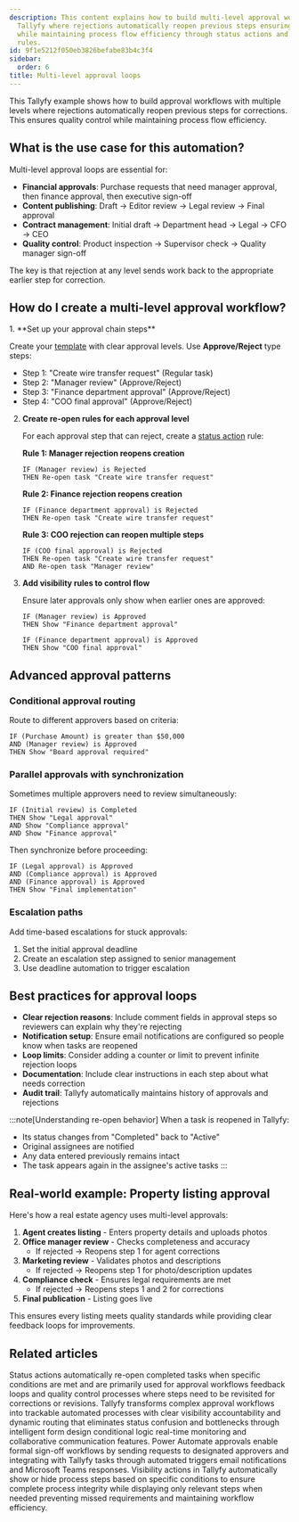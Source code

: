 ```yaml
---
description: This content explains how to build multi-level approval workflows in
  Tallyfy where rejections automatically reopen previous steps ensuring quality control
  while maintaining process flow efficiency through status actions and visibility
  rules.
id: 9f1e5212f050eb3826befabe83b4c3f4
sidebar:
  order: 6
title: Multi-level approval loops
---
```



This Tallyfy example shows how to build approval workflows with multiple levels where rejections automatically reopen previous steps for corrections. This ensures quality control while maintaining process flow efficiency.

## What is the use case for this automation?

Multi-level approval loops are essential for:

- **Financial approvals**: Purchase requests that need manager approval, then finance approval, then executive sign-off
- **Content publishing**: Draft → Editor review → Legal review → Final approval
- **Contract management**: Initial draft → Department head → Legal → CFO → CEO
- **Quality control**: Product inspection → Supervisor check → Quality manager sign-off

The key is that rejection at any level sends work back to the appropriate earlier step for correction.

## How do I create a multi-level approval workflow?

<Steps>
1. **Set up your approval chain steps**
   
   Create your [template](/products/pro/documenting/templates/) with clear approval levels. Use **Approve/Reject** type steps:
   - Step 1: "Create wire transfer request" (Regular task)
   - Step 2: "Manager review" (Approve/Reject)
   - Step 3: "Finance department approval" (Approve/Reject)
   - Step 4: "COO final approval" (Approve/Reject)

2. **Create re-open rules for each approval level**
   
   For each approval step that can reject, create a [status action](/products/pro/documenting/templates/automations/actions/status-actions/) rule:
   
   **Rule 1: Manager rejection reopens creation**
   ```
   IF (Manager review) is Rejected
   THEN Re-open task "Create wire transfer request"
   ```
   
   **Rule 2: Finance rejection reopens creation**
   ```
   IF (Finance department approval) is Rejected
   THEN Re-open task "Create wire transfer request"
   ```
   
   **Rule 3: COO rejection can reopen multiple steps**
   ```
   IF (COO final approval) is Rejected
   THEN Re-open task "Create wire transfer request"
   AND Re-open task "Manager review"
   ```

3. **Add visibility rules to control flow**
   
   Ensure later approvals only show when earlier ones are approved:
   ```
   IF (Manager review) is Approved
   THEN Show "Finance department approval"
   ```
   ```
   IF (Finance department approval) is Approved
   THEN Show "COO final approval"
   ```
</Steps>

## Advanced approval patterns

### Conditional approval routing

Route to different approvers based on criteria:

```
IF (Purchase Amount) is greater than $50,000
AND (Manager review) is Approved
THEN Show "Board approval required"
```

### Parallel approvals with synchronization

Sometimes multiple approvers need to review simultaneously:

```
IF (Initial review) is Completed
THEN Show "Legal approval" 
AND Show "Compliance approval"
AND Show "Finance approval"
```

Then synchronize before proceeding:
```
IF (Legal approval) is Approved
AND (Compliance approval) is Approved
AND (Finance approval) is Approved
THEN Show "Final implementation"
```

### Escalation paths

Add time-based escalations for stuck approvals:

1. Set the initial approval deadline
2. Create an escalation step assigned to senior management
3. Use deadline automation to trigger escalation

## Best practices for approval loops

- **Clear rejection reasons**: Include comment fields in approval steps so reviewers can explain why they're rejecting
- **Notification setup**: Ensure email notifications are configured so people know when tasks are reopened
- **Loop limits**: Consider adding a counter or limit to prevent infinite rejection loops
- **Documentation**: Include clear instructions in each step about what needs correction
- **Audit trail**: Tallyfy automatically maintains history of approvals and rejections

:::note[Understanding re-open behavior]
When a task is reopened in Tallyfy:
- Its status changes from "Completed" back to "Active"
- Original assignees are notified
- Any data entered previously remains intact
- The task appears again in the assignee's active tasks
:::

## Real-world example: Property listing approval

Here's how a real estate agency uses multi-level approvals:

1. **Agent creates listing** - Enters property details and uploads photos
2. **Office manager review** - Checks completeness and accuracy
   - If rejected → Reopens step 1 for agent corrections
3. **Marketing review** - Validates photos and descriptions
   - If rejected → Reopens step 1 for photo/description updates
4. **Compliance check** - Ensures legal requirements are met
   - If rejected → Reopens steps 1 and 2 for corrections
5. **Final publication** - Listing goes live

This ensures every listing meets quality standards while providing clear feedback loops for improvements.


## Related articles
<CardGrid>
<LinkTitleCard header="<b>Actions > Automate changing the status of tasks</b>" href="/products/pro/documenting/templates/automations/actions/status-actions/" > Status actions automatically re-open completed tasks when specific conditions are met and are primarily used for approval workflows feedback loops and quality control processes where steps need to be revisited for corrections or revisions. </LinkTitleCard>
<LinkTitleCard header="<b>How To > Automatically track and run complex approval workflows</b>" href="/products/pro/tutorials/how-to/track-and-run-complex-approval-workflows/" > Tallyfy transforms complex approval workflows into trackable automated processes with clear visibility accountability and dynamic routing that eliminates status confusion and bottlenecks through intelligent form design conditional logic real-time monitoring and collaborative communication features. </LinkTitleCard>
<LinkTitleCard header="<b>Power Automate > Building approval workflows with Power Automate</b>" href="/products/pro/integrations/middleware/power-automate/building-approval-workflows-with-power-automate/" > Power Automate approvals enable formal sign-off workflows by sending requests to designated approvers and integrating with Tallyfy tasks through automated triggers email notifications and Microsoft Teams responses. </LinkTitleCard>
<LinkTitleCard header="<b>Actions > Automate hiding or showing tasks</b>" href="/products/pro/documenting/templates/automations/actions/visibility-actions/" > Visibility actions in Tallyfy automatically show or hide process steps based on specific conditions to ensure complete process integrity while displaying only relevant steps when needed preventing missed requirements and maintaining workflow efficiency. </LinkTitleCard>
</CardGrid>